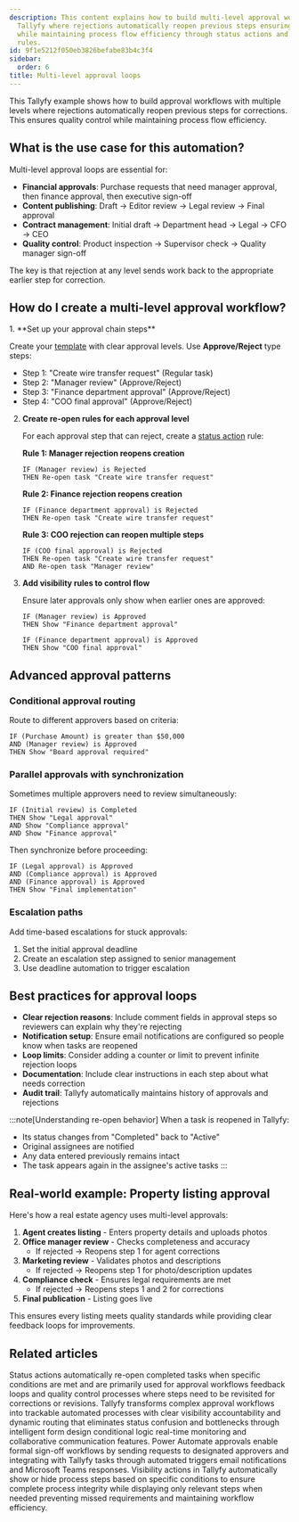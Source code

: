 ```yaml
---
description: This content explains how to build multi-level approval workflows in
  Tallyfy where rejections automatically reopen previous steps ensuring quality control
  while maintaining process flow efficiency through status actions and visibility
  rules.
id: 9f1e5212f050eb3826befabe83b4c3f4
sidebar:
  order: 6
title: Multi-level approval loops
---
```



This Tallyfy example shows how to build approval workflows with multiple levels where rejections automatically reopen previous steps for corrections. This ensures quality control while maintaining process flow efficiency.

## What is the use case for this automation?

Multi-level approval loops are essential for:

- **Financial approvals**: Purchase requests that need manager approval, then finance approval, then executive sign-off
- **Content publishing**: Draft → Editor review → Legal review → Final approval
- **Contract management**: Initial draft → Department head → Legal → CFO → CEO
- **Quality control**: Product inspection → Supervisor check → Quality manager sign-off

The key is that rejection at any level sends work back to the appropriate earlier step for correction.

## How do I create a multi-level approval workflow?

<Steps>
1. **Set up your approval chain steps**
   
   Create your [template](/products/pro/documenting/templates/) with clear approval levels. Use **Approve/Reject** type steps:
   - Step 1: "Create wire transfer request" (Regular task)
   - Step 2: "Manager review" (Approve/Reject)
   - Step 3: "Finance department approval" (Approve/Reject)
   - Step 4: "COO final approval" (Approve/Reject)

2. **Create re-open rules for each approval level**
   
   For each approval step that can reject, create a [status action](/products/pro/documenting/templates/automations/actions/status-actions/) rule:
   
   **Rule 1: Manager rejection reopens creation**
   ```
   IF (Manager review) is Rejected
   THEN Re-open task "Create wire transfer request"
   ```
   
   **Rule 2: Finance rejection reopens creation**
   ```
   IF (Finance department approval) is Rejected
   THEN Re-open task "Create wire transfer request"
   ```
   
   **Rule 3: COO rejection can reopen multiple steps**
   ```
   IF (COO final approval) is Rejected
   THEN Re-open task "Create wire transfer request"
   AND Re-open task "Manager review"
   ```

3. **Add visibility rules to control flow**
   
   Ensure later approvals only show when earlier ones are approved:
   ```
   IF (Manager review) is Approved
   THEN Show "Finance department approval"
   ```
   ```
   IF (Finance department approval) is Approved
   THEN Show "COO final approval"
   ```
</Steps>

## Advanced approval patterns

### Conditional approval routing

Route to different approvers based on criteria:

```
IF (Purchase Amount) is greater than $50,000
AND (Manager review) is Approved
THEN Show "Board approval required"
```

### Parallel approvals with synchronization

Sometimes multiple approvers need to review simultaneously:

```
IF (Initial review) is Completed
THEN Show "Legal approval" 
AND Show "Compliance approval"
AND Show "Finance approval"
```

Then synchronize before proceeding:
```
IF (Legal approval) is Approved
AND (Compliance approval) is Approved
AND (Finance approval) is Approved
THEN Show "Final implementation"
```

### Escalation paths

Add time-based escalations for stuck approvals:

1. Set the initial approval deadline
2. Create an escalation step assigned to senior management
3. Use deadline automation to trigger escalation

## Best practices for approval loops

- **Clear rejection reasons**: Include comment fields in approval steps so reviewers can explain why they're rejecting
- **Notification setup**: Ensure email notifications are configured so people know when tasks are reopened
- **Loop limits**: Consider adding a counter or limit to prevent infinite rejection loops
- **Documentation**: Include clear instructions in each step about what needs correction
- **Audit trail**: Tallyfy automatically maintains history of approvals and rejections

:::note[Understanding re-open behavior]
When a task is reopened in Tallyfy:
- Its status changes from "Completed" back to "Active"
- Original assignees are notified
- Any data entered previously remains intact
- The task appears again in the assignee's active tasks
:::

## Real-world example: Property listing approval

Here's how a real estate agency uses multi-level approvals:

1. **Agent creates listing** - Enters property details and uploads photos
2. **Office manager review** - Checks completeness and accuracy
   - If rejected → Reopens step 1 for agent corrections
3. **Marketing review** - Validates photos and descriptions
   - If rejected → Reopens step 1 for photo/description updates
4. **Compliance check** - Ensures legal requirements are met
   - If rejected → Reopens steps 1 and 2 for corrections
5. **Final publication** - Listing goes live

This ensures every listing meets quality standards while providing clear feedback loops for improvements.


## Related articles
<CardGrid>
<LinkTitleCard header="<b>Actions > Automate changing the status of tasks</b>" href="/products/pro/documenting/templates/automations/actions/status-actions/" > Status actions automatically re-open completed tasks when specific conditions are met and are primarily used for approval workflows feedback loops and quality control processes where steps need to be revisited for corrections or revisions. </LinkTitleCard>
<LinkTitleCard header="<b>How To > Automatically track and run complex approval workflows</b>" href="/products/pro/tutorials/how-to/track-and-run-complex-approval-workflows/" > Tallyfy transforms complex approval workflows into trackable automated processes with clear visibility accountability and dynamic routing that eliminates status confusion and bottlenecks through intelligent form design conditional logic real-time monitoring and collaborative communication features. </LinkTitleCard>
<LinkTitleCard header="<b>Power Automate > Building approval workflows with Power Automate</b>" href="/products/pro/integrations/middleware/power-automate/building-approval-workflows-with-power-automate/" > Power Automate approvals enable formal sign-off workflows by sending requests to designated approvers and integrating with Tallyfy tasks through automated triggers email notifications and Microsoft Teams responses. </LinkTitleCard>
<LinkTitleCard header="<b>Actions > Automate hiding or showing tasks</b>" href="/products/pro/documenting/templates/automations/actions/visibility-actions/" > Visibility actions in Tallyfy automatically show or hide process steps based on specific conditions to ensure complete process integrity while displaying only relevant steps when needed preventing missed requirements and maintaining workflow efficiency. </LinkTitleCard>
</CardGrid>